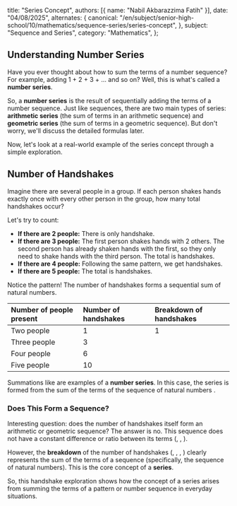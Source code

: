   title: "Series Concept",
  authors: [{ name: "Nabil Akbarazzima Fatih" }],
  date: "04/08/2025",
  alternates: {
    canonical:
      "/en/subject/senior-high-school/10/mathematics/sequence-series/series-concept",
  },
  subject: "Sequence and Series",
  category: "Mathematics",
};

## Understanding Number Series

Have you ever thought about how to sum the terms of a number sequence? For example, adding 1 + 2 + 3 + ... and so on? Well, this is what's called a **number series**.

So, a **number series** is the result of sequentially adding the terms of a number sequence. Just like sequences, there are two main types of series: **arithmetic series** (the sum of terms in an arithmetic sequence) and **geometric series** (the sum of terms in a geometric sequence). But don't worry, we'll discuss the detailed formulas later.

Now, let's look at a real-world example of the series concept through a simple exploration.

## Number of Handshakes

Imagine there are several people in a group. If each person shakes hands exactly once with every other person in the group, how many total handshakes occur?

Let's try to count:

- **If there are 2 people:** There is only <InlineMath math="1" /> handshake.
- **If there are 3 people:** The first person shakes hands with 2 others. The second person has already shaken hands with the first, so they only need to shake hands with the third person. The total is <InlineMath math="2 + 1 = 3" /> handshakes.
- **If there are 4 people:** Following the same pattern, we get <InlineMath math="3 + 2 + 1 = 6" /> handshakes.
- **If there are 5 people:** The total is <InlineMath math="4 + 3 + 2 + 1 = 10" /> handshakes.

Notice the pattern! The number of handshakes forms a sequential sum of natural numbers.

| Number of people present | Number of handshakes | Breakdown of handshakes       |
| :----------------------- | :------------------- | :---------------------------- |
| Two people               | 1                    | 1                             |
| Three people             | 3                    | <InlineMath math="1+2" />     |
| Four people              | 6                    | <InlineMath math="1+2+3" />   |
| Five people              | 10                   | <InlineMath math="1+2+3+4" /> |

Summations like <InlineMath math="1+2+3+4" /> are examples of a **number series**. In this case, the series is formed from the sum of the terms of the sequence of natural numbers <InlineMath math="(1, 2, 3, 4, ...)" />.

### Does This Form a Sequence?

Interesting question: does the number of handshakes itself <InlineMath math="(1, 3, 6, 10, ...)" /> form an arithmetic or geometric sequence? The answer is no. This sequence does not have a constant difference or ratio between its terms (<InlineMath math="3-1=2" />, <InlineMath math="6-3=3" />, <InlineMath math="10-6=4" />).

However, the **breakdown** of the number of handshakes (<InlineMath math="1" />, <InlineMath math="1+2" />, <InlineMath math="1+2+3" />, <InlineMath math="1+2+3+4" />) clearly represents the sum of the terms of a sequence (specifically, the sequence of natural numbers). This is the core concept of a **series**.

So, this handshake exploration shows how the concept of a series arises from summing the terms of a pattern or number sequence in everyday situations.
